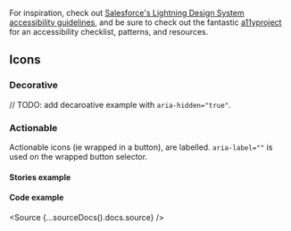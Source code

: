 
<Meta title="Guidelines/Accessibility" />

For inspiration, check out [Salesforce's Lightning Design System accessibility guidelines](https://www.lightningdesignsystem.com/guidelines/accessibility/), and be sure to check out the fantastic [a11yproject](http://a11yproject.com) for an accessibility checklist, patterns, and resources.

## Icons

### Decorative

// TODO: add decaroative example with `aria-hidden="true"`.

### Actionable

Actionable icons (ie wrapped in a button), are labelled.
`aria-label=""` is used on the wrapped button selector.

#### Stories example

<Canvas>
  <Story id="molecules-favorite--favorite"></Story>
  <Story id="molecules-favorite--favorite-active"></Story>
</Canvas>

#### Code example

<Source {...sourceDocs().docs.source} />
